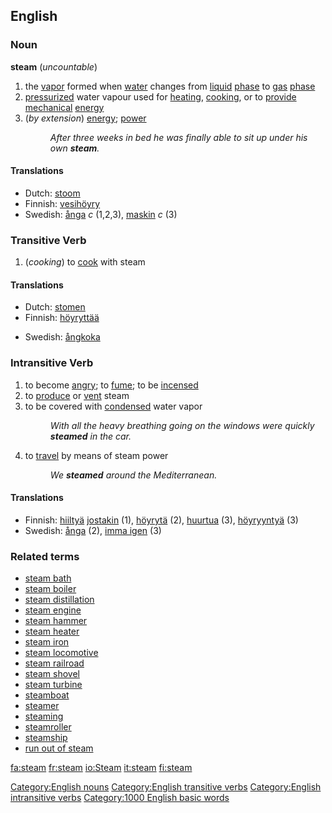 ==English==
{{wikipedia}}
=== Noun ===
[[Category:English nouns]]
'''steam''' (''uncountable'')
# the [[vapor]] formed when [[water]] changes from [[liquid]] [[phase]] to [[gas]] [[phase]]
# [[pressurized]] water vapour used for [[heating]], [[cooking]], or to [[provide]] [[mechanical]] [[energy]]
#(''by extension'') [[energy]]; [[power]]
#: ''After three weeks in bed he was finally able to sit up under his own '''steam'''.''

==== Translations ====
*Dutch: [[stoom]]
*Finnish: [[vesihöyry]]
*Swedish: [[ånga]] ''c'' (1,2,3), [[maskin]] ''c'' (3)

=== Transitive Verb ===
[[Category:English transitive verbs]]
{{en-infl-reg-consonant|steam||}}
# (''cooking'') to [[cook]] with steam

==== Translations ====
{{top}}
*Dutch: [[stomen]]
*Finnish: [[höyryttää]]
{{mid}}
*Swedish: [[ångkoka]]
{{bottom}}

=== Intransitive Verb ===
[[Category:English intransitive verbs]]
{{en-infl-reg-consonant|steam||}}
# to become [[angry]]; to [[fume]]; to be [[incensed]]
# to [[produce]] or [[vent]] steam
# to be covered with [[condensed]] water vapor
#: ''With all the heavy breathing going on the windows were quickly '''steamed''' in the car.''
# to [[travel]] by means of steam power
#: ''We '''steamed''' around the Mediterranean.''

====Translations====
*Finnish: [[hiiltyä]] [[joku|jostakin]] (1), [[höyrytä]] (2), [[huurtua]] (3), [[höyryyntyä]] (3)
*Swedish: [[ånga]] (2), [[imma igen]] (3)

===Related terms===
*[[steam bath]]
*[[steam boiler]]
*[[steam distillation]]
*[[steam engine]]
*[[steam hammer]]
*[[steam heater]]
*[[steam iron]]
*[[steam locomotive]]
*[[steam railroad]]
*[[steam shovel]]
*[[steam turbine]]
*[[steamboat]]
*[[steamer]]
*[[steaming]]
*[[steamroller]]
*[[steamship]]
*[[run out of steam]]

[[Category:1000 English basic words]]
[[fa:steam]]
[[fr:steam]]
[[io:Steam]]
[[it:steam]]
[[fi:steam]]